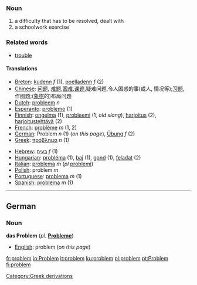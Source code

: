 ===Noun===

#a difficulty that has to be resolved, dealt with
#a schoolwork exercise

===Related words===
*[[trouble]]

====Translations====
{{top}}
*[[Breton]]: [[kudenn]] ''f'' (1), [[poelladenn]] ''f'' (2)
*[[Chinese]]: [[问题]], [[难题]],[[困难]],[[课题]],疑难问题,令人困惑的事(或人, 情况等);[[习题]], 作图题;([[象棋]]的)布局问题
*[[Dutch]]: [[probleem]] ''n''
*[[Esperanto]]: [[problemo]] (1)
*[[Finnish]]: [[ongelma]] (1), [[probleemi]] (1, ''old slang''), [[harjoitus]] (2), [[harjoitustehtävä]] (2)
*[[French]]: [[problème]] ''m'' (1, 2)
*[[German]]: Problem ''n'' (1) (''on this page''), [[Übung]] ''f'' (2)
*[[Greek]]: [[πρόβλημα]] ''n'' (1)
{{mid}}
*[[Hebrew]]: [[בעיה]] ''f'' (1)
*[[Hungarian]]: [[probléma]] (1), [[baj]] (1), [[gond]] (1), [[feladat]] (2)
*[[Italian]]: [[problema]] ''m'' (''pl'' [[problemi]])
*[[Polish]]: problem ''m''
*[[Portuguese]]: [[problema]] ''m'' (1)
*[[Spanish]]: [[problema]] ''m'' (1)
{{bottom}}

----

==German==
===Noun===
'''das Problem''' (''pl.'' '''[[Probleme]]''')

*[[English]]: problem (''on this page'')
[[Category:Greek derivations]]
[[fr:problem]]
[[io:Problem]]
[[it:problem]]
[[ku:problem]]
[[pl:problem]]
[[pt:Problem]]
[[fi:problem]]